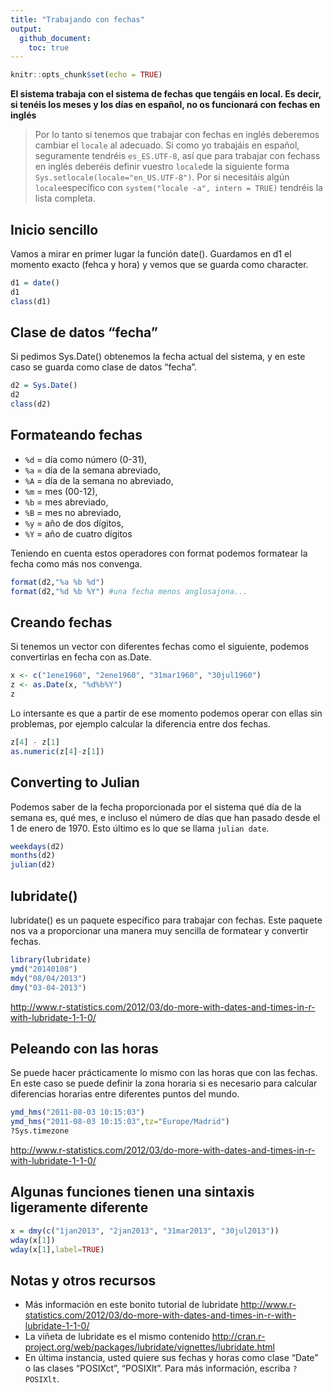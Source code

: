 ```yaml
---
title: "Trabajando con fechas"
output: 
  github_document:
    toc: true
---
```


```r
knitr::opts_chunk$set(echo = TRUE)
```

**El sistema trabaja con el sistema de fechas que tengáis en local. Es decir, si tenéis los meses y los días en español, no os funcionará con fechas en inglés**

>Por lo tanto si tenemos que trabajar con fechas en inglés deberemos cambiar el `locale` al adecuado. Si como yo trabajáis en español, seguramente tendréis `es_ES.UTF-8`, así que para trabajar con fechass en inglés deberéis definir vuestro `locale`de la siguiente forma `Sys.setlocale(locale="en_US.UTF-8")`. Por si necesitáis algún `locale`específico con `system("locale -a", intern = TRUE)` tendréis la lista completa.

## Inicio sencillo
Vamos a mirar en primer lugar la función date(). Guardamos en d1 el momento exacto (fehca y hora) y vemos que se guarda como character.
```r
d1 = date()
d1
class(d1)
```

## Clase de datos "fecha"
Si pedimos Sys.Date() obtenemos la fecha actual del sistema, y en este caso se guarda como clase de datos "fecha".
```r
d2 = Sys.Date()
d2
class(d2)
```

## Formateando fechas

* `%d` = día como número (0-31), 
* `%a` = día de la semana abreviado,
* `%A` = día de la semana no abreviado, 
* `%m` = mes (00-12), 
* `%b` = mes abreviado,
* `%B` = mes no abreviado, 
* `%y` = año de dos dígitos, 
* `%Y` = año de cuatro dígitos

Teniendo en cuenta estos operadores con format podemos formatear la fecha como más nos convenga.
```r
format(d2,"%a %b %d")
format(d2,"%d %b %Y") #una fecha menos anglosajona...
```

## Creando fechas
Si tenemos un vector con diferentes fechas como el siguiente, podemos convertirlas en fecha con as.Date. 
```r
x <- c("1ene1960", "2ene1960", "31mar1960", "30jul1960")
z <- as.Date(x, "%d%b%Y")
z
```

Lo intersante es que a partir de ese momento podemos operar con ellas sin problemas, por ejemplo calcular la diferencia entre dos fechas.
```r
z[4] - z[1]
as.numeric(z[4]-z[1])
```

## Converting to Julian 
Podemos saber de la fecha proporcionada por el sistema qué día de la semana es, qué mes, e incluso el número de días que han pasado desde el 1 de enero de 1970. Esto último es lo que se llama `julian date`.
```r
weekdays(d2)
months(d2)
julian(d2)
```

## lubridate()
lubridate() es un paquete específico para trabajar con fechas. Este paquete nos va a proporcionar una manera muy sencilla de formatear y convertir fechas.
```r
library(lubridate)
ymd("20140108")
mdy("08/04/2013")
dmy("03-04-2013")
```

[http://www.r-statistics.com/2012/03/do-more-with-dates-and-times-in-r-with-lubridate-1-1-0/](http://www.r-statistics.com/2012/03/do-more-with-dates-and-times-in-r-with-lubridate-1-1-0/)

## Peleando con las horas
Se puede hacer prácticamente lo mismo con las horas que con las fechas. En este caso se puede definir la zona horaria si es necesario para calcular diferencias horarias entre diferentes puntos del mundo.
```r
ymd_hms("2011-08-03 10:15:03")
ymd_hms("2011-08-03 10:15:03",tz="Europe/Madrid")
?Sys.timezone
```

[http://www.r-statistics.com/2012/03/do-more-with-dates-and-times-in-r-with-lubridate-1-1-0/](http://www.r-statistics.com/2012/03/do-more-with-dates-and-times-in-r-with-lubridate-1-1-0/)

## Algunas funciones tienen una sintaxis ligeramente diferente

```r
x = dmy(c("1jan2013", "2jan2013", "31mar2013", "30jul2013"))
wday(x[1])
wday(x[1],label=TRUE)
```

## Notas y otros recursos

* Más información en este bonito tutorial de lubridate [http://www.r-statistics.com/2012/03/do-more-with-dates-and-times-in-r-with-lubridate-1-1-0/](http://www.r-statistics.com/2012/03/do-more-with-dates-and-times-in-r-with-lubridate-1-1-0/)
* La viñeta de lubridate es el mismo contenido [http://cran.r-project.org/web/packages/lubridate/vignettes/lubridate.html](http://cran.r-project.org/web/packages/lubridate/vignettes/lubridate.html)
* En última instancia, usted quiere sus fechas y horas como clase "Date" o las clases "POSIXct", "POSIXlt". Para más información, escriba `?POSIXlt`.